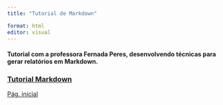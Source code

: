 ```yaml
---
title: "Tutorial de Markdown"

format: html
editor: visual
---
```


#### Tutorial com a professora Fernada Peres, desenvolvendo técnicas para gerar relatórios em Markdown.

### [Tutorial Markdown](https://www.youtube.com/watch?v=obxa5VH4WvY&list=PLOw62cBQ5j9VV0WR533an6wmh9dZFUFKJ&pp=iAQB)


[Pág. inicial](index.html)